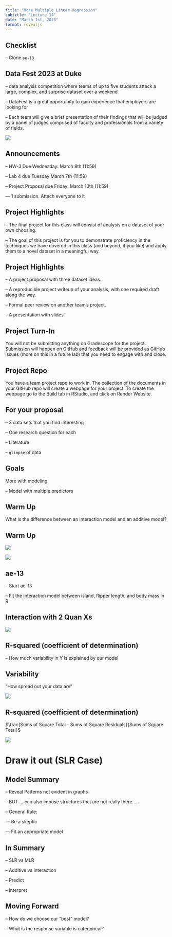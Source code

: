 ```yaml
---
title: "More Multiple Linear Regression"
subtitle: "Lecture 14"
date: "March 1st, 2023"
format: revealjs
---
```


## Checklist

-- Clone `ae-13`

## Data Fest 2023 at Duke {.smaller}

-- data analysis competition where teams of up to five students attack a large, complex, and surprise dataset over a weekend

-- DataFest is a great opportunity to gain experience that employers are looking for

-- Each team will give a brief presentation of their findings that will be judged by a panel of judges comprised of faculty and professionals from a variety of fields.

![](images/DataFestFlyer.png)

## Announcements

-- HW-3 Due Wednesday: March 8th (11:59)

-- Lab 4 due Tuesday March 7th (11:59)

-- Project Proposal due Friday: March 10th (11:59)

--- 1 submission. Attach everyone to it

## Project Highlights

-- The final project for this class will consist of analysis on a dataset of your own choosing.

-- The goal of this project is for you to demonstrate proficiency in the techniques we have covered in this class (and beyond, if you like) and apply them to a novel dataset in a meaningful way.

## Project Highlights

-- A project proposal with three dataset ideas.

-- A reproducible project writeup of your analysis, with one required draft along the way.

-- Formal peer review on another team's project.

-- A presentation with slides.

## Project Turn-In

You will not be submitting anything on Gradescope for the project. Submission will happen on GitHub and feedback will be provided as GitHub issues (more on this in a future lab) that you need to engage with and close.

## Project Repo

You have a team project repo to work in. The collection of the documents in your GitHub repo will create a webpage for your project. To create the webpage go to the Build tab in RStudio, and click on Render Website.

## For your proposal

-- 3 data sets that you find interesting

-- One research question for each

-- Literature 

-- `glimpse` of data 


## Goals

More with modeling

-- Model with multiple predictors

## Warm Up

What is the difference between an interaction model and an additive model?

## Warm Up

::: {layout="[[50,-10,50]]"}
![](images/addmodel.png)

![](images/intmodel.png)
:::

## ae-13

-- Start ae-13

-- Fit the interaction model between island, flipper length, and body mass in R

## Interaction with 2 Quan Xs

![](images/intquan.png)

## R-squared (coefficient of determination)

-- How much variability in Y is explained by our model

## Variability

"How spread out your data are"

![](images/var.png)

## R-squared (coefficient of determination)

$\frac{Sums of Square Total - Sums of Square Residuals}{Sums of Square Total}$

![](images/SST3.png)

# Draw it out (SLR Case)

## Model Summary

-- Reveal Patterns not evident in graphs

-- BUT ... can also impose structures that are not really there.....

-- General Rule:

--- Be a skeptic

--- Fit an appropriate model

## In Summary

-- SLR vs MLR

-- Additive vs Interaction

-- Predict

-- Interpret

## Moving Forward

-- How do we choose our "best" model?

-- What is the response variable is categorical?
